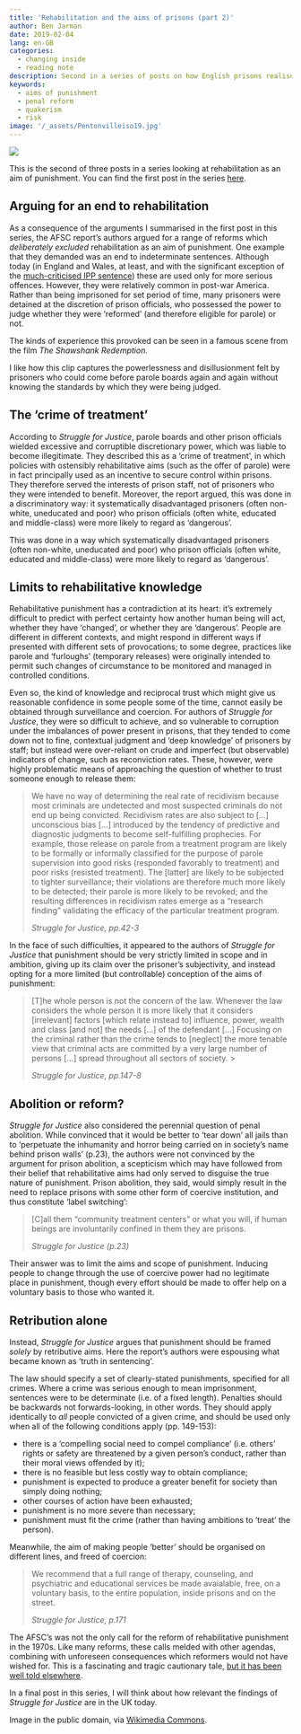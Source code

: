 ```yaml
---
title: 'Rehabilitation and the aims of prisons (part 2)'
author: Ben Jarman
date: 2019-02-04
lang: en-GB
categories:
  - changing inside
  - reading note
description: Second in a series of posts on how English prisons realise the aim of rehabilitation
keywords:
  - aims of punishment
  - penal reform
  - quakerism
  - risk
image: '/_assets/Pentonvilleiso19.jpg'
---
```


![]({{< meta image >}})

This is the second of three posts in a series looking at rehabilitation as an aim of punishment. You can find the first post in the series [here](https://changinginside.co.uk/?p=369).

## Arguing for an end to rehabilitation

As a consequence of the arguments I summarised in the first post in this series, the AFSC report's authors argued for a range of reforms which *deliberately excluded* rehabilitation as an aim of punishment. One example that they demanded was an end to indeterminate sentences. Although today (in England and Wales, at least, and with the significant exception of the [much-criticised IPP sentence](https://en.wikipedia.org/wiki/Imprisonment_for_public_protection)) these are used only for more serious offences. However, they were relatively common in post-war America. Rather than being imprisoned for set period of time, many prisoners were detained at the discretion of prison officials, who possessed the power to judge whether they were 'reformed' (and therefore eligible for parole) or not.

The kinds of experience this provoked can be seen in a famous scene from the film *The Shawshank Redemption.*

I like how this clip captures the powerlessness and disillusionment felt by prisoners who could come before parole boards again and again without knowing the standards by which they were being judged.

## The 'crime of treatment'

According to *Struggle for Justice*, parole boards and other prison officials wielded excessive and corruptible discretionary power, which was liable to become illegitimate. They described this as a 'crime of treatment', in which policies with ostensibly rehabilitative aims (such as the offer of parole) were in fact principally used as an incentive to secure control within prisons. They therefore served the interests of prison staff, not of prisoners who they were intended to benefit. Moreover, the report argued, this was done in a discriminatory way: it systematically disadvantaged prisoners (often non-white, uneducated and poor) who prison officials (often white, educated and middle-class) were more likely to regard as 'dangerous'.

This was done in a way which systematically disadvantaged prisoners (often non-white, uneducated and poor) who prison officials (often white, educated and middle-class) were more likely to regard as 'dangerous'.

## Limits to rehabilitative knowledge

Rehabilitative punishment has a contradiction at its heart: it's extremely difficult to predict with perfect certainty how another human being will act, whether they have 'changed', or whether they are 'dangerous'. People are different in different contexts, and might respond in different ways if presented with different sets of provocations; to some degree, practices like parole and 'furloughs' (temporary releases) were originally intended to permit such changes of circumstance to be monitored and managed in controlled conditions.

Even so, the kind of knowledge and reciprocal trust which might give us reasonable confidence in some people some of the time, cannot easily be obtained through surveillance and coercion. For authors of *Struggle for Justice*, they were so difficult to achieve, and so vulnerable to corruption under the imbalances of power present in prisons, that they tended to come down not to fine, contextual judgment and 'deep knowledge' of prisoners by staff; but instead were over-reliant on crude and imperfect (but observable) indicators of change, such as reconviction rates. These, however, were highly problematic means of approaching the question of whether to trust someone enough to release them:

> We have no way of determining the real rate of recidivism because most criminals are undetected and most suspected criminals do not end up being convicted. Recidivism rates are also subject to \[...\] unconscious bias \[...\] introduced by the tendency of predictive and diagnostic judgments to become self-fulfilling prophecies. For example, those release on parole from a treatment program are likely to be formally or informally classified for the purpose of parole supervision into good risks (responded favorably to treatment) and poor risks (resisted treatment). The \[latter\] are likely to be subjected to tighter surveillance; their violations are therefore much more likely to be detected; their parole is more likely to be revoked; and the resulting differences in recidivism rates emerge as a "research finding" validating the efficacy of the particular treatment program.
> 
> *Struggle for Justice, pp.42-3*

In the face of such difficulties, it appeared to the authors of *Struggle for Justice* that punishment should be very strictly limited in scope and in ambition, giving up its claim over the prisoner's subjectivity, and instead opting for a more limited (but controllable) conception of the aims of punishment:

> \[T\]he whole person is not the concern of the law. Whenever the law considers the whole person it is more likely that it considers \[irrelevant\] factors \[which relate instead to\] influence, power, wealth and class \[and not\] the needs \[...\] of the defendant \[...\] Focusing on the criminal rather than the crime tends to \[neglect\] the more tenable view that criminal acts are committed by a very large number of persons \[...\] spread throughout all sectors of society. >
> 
> *Struggle for Justice, pp.147-8*

## Abolition or reform?

*Struggle for Justice* also considered the perennial question of penal abolition. While convinced that it would be better to 'tear down' all jails than to 'perpetuate the inhumanity and horror being carried on in society's name behind prison walls' (p.23), the authors were not convinced by the argument for prison abolition, a scepticism which may have followed from their belief that rehabilitative aims had only served to disguise the true nature of punishment. Prison abolition, they said, would simply result in the need to replace prisons with some other form of coercive institution, and thus constitute 'label switching':

> \[C\]all them "community treatment centers" or what you will, if human beings are involuntarily confined in them they are prisons. 
> 
> *Struggle for Justice (p.23)*

Their answer was to limit the aims and scope of punishment. Inducing people to change through the use of coercive power had no legitimate place in punishment, though every effort should be made to offer help on a voluntary basis to those who wanted it.

## Retribution alone

Instead, *Struggle for Justice *argues that punishment should be framed *solely* by retributive aims. Here the report's authors were espousing what became known as 'truth in sentencing'.

The law should specify a set of clearly-stated punishments, specified for all crimes. Where a crime was serious enough to mean imprisonment, sentences were to be determinate (i.e. of a fixed length). Penalties should be backwards not forwards-looking, in other words. They should apply identically to *all* people convicted of a given crime, and should be used only when all of the following conditions apply (pp. 149-153):

-   there is a 'compelling social need to compel compliance' (i.e. others' rights or safety are threatened by a given person's conduct, rather than their moral views offended by it);
-   there is no feasible but less costly way to obtain compliance;
-   punishment is expected to produce a greater benefit for society than simply doing nothing;
-   other courses of action have been exhausted;
-   punishment is no more severe than necessary;
-   punishment must fit the crime (rather than having ambitions to 'treat' the person).

Meanwhile, the aim of making people 'better' should be organised on different lines, and freed of coercion:

> We recommend that a full range of therapy, counseling, and psychiatric and educational services be made avaialable, free, on a voluntary basis, to the entire population, inside prisons and on the street.
> 
> *Struggle for Justice, p.171*

The AFSC's was not the only call for the reform of rehabilitative punishment in the 1970s. Like many reforms, these calls melded with other agendas, combining with unforeseen consequences which reformers would not have wished for. This is a fascinating and tragic cautionary tale, [but it has been well told elsewhere](https://www.ribbonfarm.com/2016/12/15/robert-martinson-and-the-tragedy-of-the-american-prison/).

In a final post in this series, I will think about how relevant the findings of *Struggle for Justice* are in the UK today.

::: {.callout-note}
Image in the public domain, via [Wikimedia Commons](https://en.wikipedia.org/wiki/File:Pentonvilleiso19.jpg).
:::